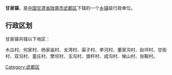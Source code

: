 {{中国乡级行政区
| 行政区全称 = 甘泉镇
| 景观照片文件名 =
| 景观照片描述 =
| 汉语拼音 =
| 通用拼音 =
| 注音符號 =
| 其它标音类型1 =
| 其它标音1 =
| 其它标音类型2 =
| 其它标音2 =
| 其它语言类型1 =
| 其它语言地名1 =
| 其它语言类型2 =
| 其它语言地名2 =
| 上级行政区 = [[甘肃省|甘肃省]][[陇南市|陇南市]][[武都区|武都区]]
| 行政区类别 = [[镇|镇]]
| 行政区划代码 =
| 地理坐标 =
| 总面积 =
| 户籍人口 =
| 户籍人口年份 =
| 常住人口 =
| 常住人口年份 =
| 人口密度 =
| 行政区划 =
| 官方网站 =
| 政府驻地 =
| 邮政编码 =
| 毗邻行政区 =
| 位置图文件名 =
| 位置图描述 =
}}
'''甘泉镇'''，是[[中华人民共和国|中国]][[甘肃省|甘肃省]][[陇南市|陇南市]][[武都区|武都区]]下辖的一个[[乡镇|乡镇]]级行政单位。

== 行政区划 ==
甘泉镇共辖以下地区：

木瓜村、何家村、杨家庙村、龙湾村、渠子村、李河村、董家沟村、赵坪村、甘街村、双沟村、童庄村、樊坝村、玉沟村、旗杆村、成沟村、候山村、张鞍村。

{{武都区行政区划}}

[[Category:武都区|Category:武都区]]


{{甘肃小作品}}